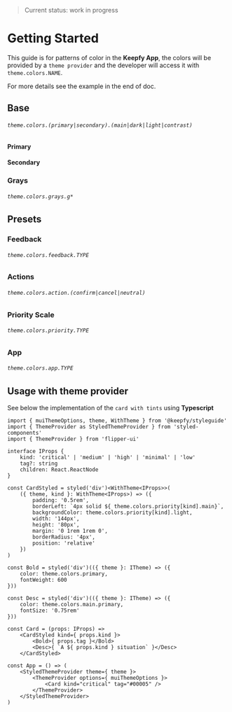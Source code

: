 
<Meta title="Colors/1 - Intro" />

> Current status: work in progress

# Getting Started

This guide is for patterns of color in the **Keepfy App**, the colors will
be provided by a `theme provider` and the developer will access it with `theme.colors.NAME`.

For more details see the example in the end of doc.


## Base


###### `theme.colors.(primary|secondary).(main|dark|light|contrast)`

#### Primary

<ColorSample set='primary' token='main' />
<ColorSample set='primary' token='dark' />
<ColorSample set='primary' token='light' />
<ColorSample set='primary' token='contrast' />

#### Secondary

<ColorSample set='secondary' token='main' />
<ColorSample set='secondary' token='dark' />
<ColorSample set='secondary' token='light' />
<ColorSample set='secondary' token='contrast' />

### Grays

###### `theme.colors.grays.g*`

<ColorSample set='grays' token='g0' />
<ColorSample set='grays' token='g1' />
<ColorSample set='grays' token='g2' />
<ColorSample set='grays' token='g3' />
<ColorSample set='grays' token='g4' />

<div></div>

<ColorSample set='grays' token='g5' />
<ColorSample set='grays' token='g6' />
<ColorSample set='grays' token='g7' />
<ColorSample set='grays' token='g8' />
<ColorSample set='grays' token='g9' />


## Presets

### Feedback

###### `theme.colors.feedback.TYPE`

<ColorSample set='feedback' token='danger' />
<ColorSample set='feedback' token='info' />
<ColorSample set='feedback' token='success' />
<ColorSample set='feedback' token='warning' />


### Actions

###### `theme.colors.action.(confirm|cancel|neutral)`

<ColorSample set='action' token='confirm' />
<ColorSample set='action' token='cancel' />
<ColorSample set='action' token='neutral' />


### Priority Scale

###### `theme.colors.priority.TYPE`

<ColorSample set='priority' token='critical.main' />
<ColorSample set='priority' token='high.main' />
<ColorSample set='priority' token='medium.main' />
<ColorSample set='priority' token='low.main' />
<ColorSample set='priority' token='minimal.main' />

<div> </div>

<ColorSample set='priority' token='critical.light' />
<ColorSample set='priority' token='high.light' />
<ColorSample set='priority' token='medium.light' />
<ColorSample set='priority' token='low.light' />
<ColorSample set='priority' token='minimal.light' />

### App

###### `theme.colors.app.TYPE`

<ColorSample set='app'  token='background.main' size='large' />
<ColorSample set='app' token='background.lighter' size='large' />
<ColorSample set='app' token='border' size='large' />

<div> </div>

<ColorSample set='app' token='text.main' size='large' />
<ColorSample set='app' token='text.light' size='large' />
<ColorSample set='app' token='text.disabled' size='large' />



## Usage with theme provider

See below the implementation of the `card with tints` using **Typescript**

```tsx
import { muiThemeOptions, theme, WithTheme } from '@keepfy/styleguide'
import { ThemeProvider as StyledThemeProvider } from 'styled-components'
import { ThemeProvider } from 'flipper-ui'

interface IProps {
    kind: 'critical' | 'medium' | 'high' | 'minimal' | 'low'
    tag?: string
    children: React.ReactNode
}

const CardStyled = styled('div')<WithTheme<IProps>>(
    ({ theme, kind }: WithTheme<IProps>) => ({
        padding: '0.5rem',
        borderLeft: `4px solid ${ theme.colors.priority[kind].main}`,
        backgroundColor: theme.colors.priority[kind].light,
        width: '144px',
        height: '80px',
        margin: '0 1rem 1rem 0',
        borderRadius: '4px',
        position: 'relative'
    })
)

const Bold = styled('div')(({ theme }: ITheme) => ({
    color: theme.colors.primary,
    fontWeight: 600
}))

const Desc = styled('div')(({ theme }: ITheme) => ({
    color: theme.colors.main.primary,
    fontSize: '0.75rem'
}))

const Card = (props: IProps) =>
    <CardStyled kind={ props.kind }>
        <Bold>{ props.tag }</Bold>
        <Desc>{ `A ${ props.kind } situation` }</Desc>
    </CardStyled>

const App = () => (
    <StyledThemeProvider theme={ theme }>
        <ThemeProvider options={ muiThemeOptions }>
            <Card kind="critical" tag="#00005" />
        </ThemeProvider>
    </StyledThemeProvider>
)
```

